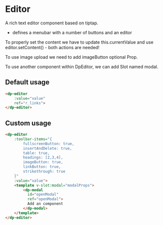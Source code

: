 
<Meta
    title="Components/Editor"
    component={DpEditor}
/>

# Editor

A rich text editor component based on tiptap.

- defines a menubar with a number of buttons and an editor

To properly set the content we have to update this.currentValue and use editor.setContent() - both actions are needed!

To use image upload we need to add imageButton optional Prop.

To use another component within DpEditor, we can add Slot named modal.

## Default usage

```html
<dp-editor
    :value="value"
    ref="r_links">
</dp-editor>
```

## Custom usage

```html
<dp-editor
    :toolbar-items="{
        fullscreenButton: true,
        insertAndDelete: true,
        table: true,
        headings: [2,3,4],
        imageButton: true,
        linkButton: true,
        strikethrough: true
    }"
    :value="value">
    <template v-slot:modal="modalProps">
        <dp-modal
          id="openModal"
          ref="openModal">
          Add an component
        </dp-modal>
    </template>
</dp-editor>
```
